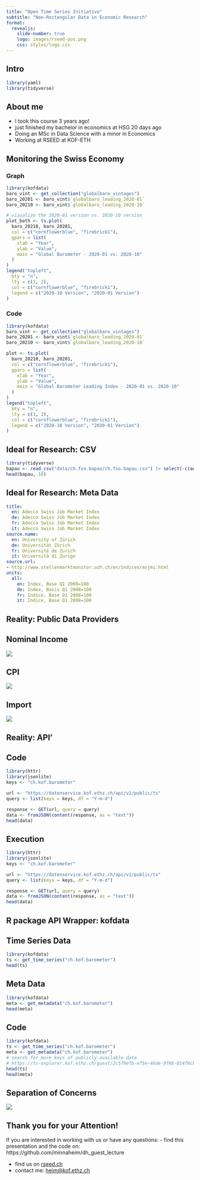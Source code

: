 ```yaml
---
title: "Open Time Series Initiative"
subtitle: "Non-Rectangular Data in Economic Research"
format:
  revealjs:
    slide-number: true
    logo: images/rseed-pos.png
    css: styles/logo.css
---
```


## Intro {visibility="hidden"}
<!-- Hello everybody, today I will be talking to you about data, as you have learnt about it until today, and I will try to help you put some of this knowledge into context, and show you how some of this data might be used in economic research -->
```r
library(yaml)
library(tidyverse)
```

<!-- so you might be wondering, why am *I* talking to you about this? My Name is Minna, I am a master student in data science, pursuing a minor economics and exactly 3 years ago, I took this course! -->

## About me 
- I took this course 3 years ago!
- just finished my bachelor in economics at HSG 20 days ago 
- Doing an MSc in Data Science with a minor in Economics
- Working at RSEED at KOF-ETH

<!-- currently I work at KOF-ETH which is the Swiss Economic Institute at ETH, where we conduct research all kinds of economic research - about labor markets, monetary policy, and about the general outlook of the swiss economy. I work at the RSEED section, where we build software and teach people how to work with data to improve their research. 
As you can imagine, we use a lot of data and also work with people who use and process a lot of data. -->

<!-- In particular, we use time series data. I am 100% sure that each of you, have if not have used time series data, at least seen it -->

## Monitoring the Swiss Economy {.smaller}
::: {.panel-tabset}
<!-- this is what time series look like when plotted. Conceptually, you can imagine it as rectangular data, so tabular, with values at different points in time. -->

<!-- Here we are looking at a very specific time series, which is the global barometer: which is a KOF created system of indicators that enables a timely analysis of global economic development.  -->

<!-- to creating this barometer, aka measure global economic development researchers need to take a lot of other data into consideration, which is 1000s of other time series data -->

### Graph 
```r
library(kofdata)
baro_vint <- get_collection("globalbaro_vintages")
baro_20201 <- baro_vint$`globalbaro_leading_2020-01`
baro_20210 <- baro_vint$`globalbaro_leading_2020-10`

# visualize the 2020-01 version vs. 2020-10 version
plot_both <- ts.plot(
  baro_20210, baro_20201,
  col = c("cornflowerblue", "firebrick1"),
  gpars = list(
    xlab = "Year",
    ylab = "Value",
    main = "Global Barometer - 2020-01 vs. 2020-10"
  )
)
legend("topleft",
  bty = "n",
  lty = c(1, 2),
  col = c("cornflowerblue", "firebrick1"),
  legend = c("2020-10 Version", "2020-01 Version")
)
```

### Code 

<!-- if everything works out well, then this data is readily available, easy to import, cleaned and visualized in 20 lines of code like here: But since I am here to give you a more practical perspective of data handling, I can tell you that this is not the case -->

```r
library(kofdata)
baro_vint <- get_collection("globalbaro_vintages")
baro_20201 <- baro_vint$`globalbaro_leading_2020-01`
baro_20210 <- baro_vint$`globalbaro_leading_2020-10`

plot <- ts.plot(
  baro_20210, baro_20201,
  col = c("cornflowerblue", "firebrick1"),
  gpars = list(
    xlab = "Year",
    ylab = "Value",
    main = "Global Barometer Leading Index - 2020-01 vs. 2020-10"
  )
)
legend("topleft",
  bty = "n",
  lty = c(1, 2),
  col = c("cornflowerblue", "firebrick1"),
  legend = c("2020-10 Version", "2020-01 Version")
)
```
:::

<!-- as a bit of background info, to work with csv data, researchers prefer working with csv data - as you've already learnt-->

## Ideal for Research: CSV
```r
library(tidyverse)
bapau <- read_csv("data/ch.fso.bapau/ch.fso.bapau.csv") |> select(-c(adjustment, trans, variable, section))
head(bapau, 10)
```

## Ideal for Research: Meta Data
<!-- yaml although you haven't learnt about it yet, is quite similar to json data, it is also nested, but more readable that json, since it doesnt have all these brackets -->

```yaml
title:
  en: Adecco Swiss Job Market Index
  de: Adecco Swiss Job Market Index
  fr: Adecco Swiss Job Market Index
  it: Adecco Swiss Job Market Index
source.name:
  en: University of Zürich
  de: Universität Zürich
  fr: Université de Zurich
  it: Università di Zurigo
source.url:
- http://www.stellenmarktmonitor.uzh.ch/en/indices/asjmi.html
units:
  all:
    en: Index, Base Q1 2008=100
    de: Index, Basis Q1 2008=100
    fr: Indice, Base Q1 2008=100
    it: Indice, Base Q1 2008=100
```
## Reality: Public Data Providers {.smaller}
::: {.panel-tabset}
## Nominal Income 
![](images/nominal_einkommen.png)

## CPI
![](images/cpi.png)

## Import 
![](images/import.png)
:::

<!-- these excel sheets, although visually appealing and readable, lack consistency and machine readability (?).  Think about it, the patterns and techniques used to clean one spreadsheet are very different for the next -->

<!-- and this is just the tip of the iceberg - in these cases, the people who published this data did it with good intent but the wrong execution. sometime there is the intent just to publish the data but not to make it usable (data in .pdf) -->

## Reality: API'

<!-- API's - application programming interfaces are software interemediaries that allow for communication between two applications - which among other things, allow you to get data from one place smoothly into your coding environment without needing to actually go onto a website to check if the data exists and download it. -->

<!-- And API's are a very common tool in a data scientist's toolbox, but also in a reseachers toolbox, since working with data is made a lot easier! -->

<!-- but why am I talking about APIs now. Well, as you will see in a quick demonstration, data fetched through an API is almost always in json data. So knowing how to work with json and other non-rectangular data is essential in working with data from APIs -->

<!-- create a quick demonstration: go to arc/brave browser (where you can pretty print) and put in: http://datenservice.kof.ethz.ch/api/v1/public/ts?keys=ch.kof.barometer

1. show data
2. pretty print it 
3. explain that this is what the data looks like that we get from apis-->

::: {.panel-tabset}

## Code
```r
library(httr)
library(jsonlite)
keys <- "ch.kof.barometer"

url <- "https://datenservice.kof.ethz.ch/api/v1/public/ts"
query <- list(keys = keys, df = "Y-m-d")

response <- GET(url, query = query)
data <- fromJSON(content(response, as = "text"))
head(data)
```
## Execution

```r
library(httr)
library(jsonlite)
keys <- "ch.kof.barometer"

url <- "https://datenservice.kof.ethz.ch/api/v1/public/ts"
query <- list(keys = keys, df = "Y-m-d")

response <- GET(url, query = query)
data <- fromJSON(content(response, as = "text"))
head(data)
```
:::

<!-- TODO: einführung in API - kofdata statt deloRean besser -->

## R package API Wrapper: kofdata 

::: {.panel-tabset}
## Time Series Data
```r
library(kofdata)
ts <- get_time_series("ch.kof.barometer")
head(ts)
```

## Meta Data
```r
library(kofdata)
meta <- get_metadata("ch.kof.barometer")
head(meta)
```

## Code 

```r
library(kofdata)
ts <- get_time_series("ch.kof.barometer")
meta <- get_metadata("ch.kof.barometer")
# search for more keys of publicly available data
# https://ts-explorer.kof.ethz.ch/guest/2c579efb-e75e-46de-9f68-014f8cb603f6
head(ts)
head(meta)
```

:::

## Separation of Concerns

<!-- TODO: put this image further down-->
<!-- TODO: check whether this should be last slide or before kofdata -->
<!-- so what we are doing in the open time series initiative is this transformation from non-rectangular to rectangular data. We realise that researchers spend a lot of time transforming public data into something that is tidy, and so that they don't spend too much time with it, we try to create a package or framework that encompasses this, as a type of seperation of concerns -->

![](images/combined_ill.jpeg)

## Thank you for your Attention! 
If you are interested in working with us or have any questions: 
- find this presentation and the code on: https://github.com/minnaheim/dh_guest_lecture

- find us on [rseed.ch](https://rseed.ch)
- contact me: [heim@kof.ethz.ch](mailto:heim@kof.ethz.ch)
